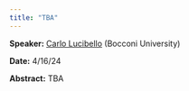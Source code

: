 ```yaml
---
title: "TBA"
---
```

**Speaker:** [Carlo Lucibello](https://carlolucibello.github.io/) (Bocconi University)

**Date:** 4/16/24

**Abstract:** TBA